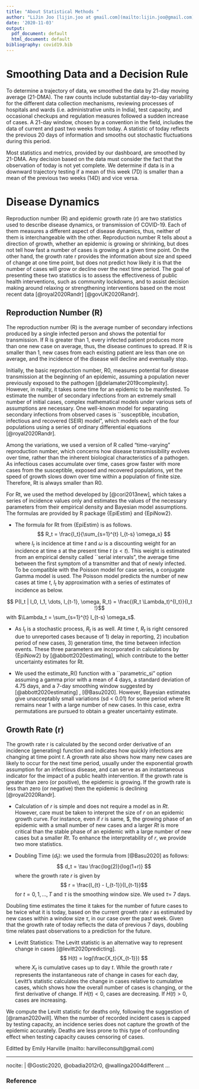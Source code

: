 ```yaml
---
title: "About Statistical Methods "
author: "LiJin Joo [lijin.joo at gmail.com](mailto:lijin.joo@gmail.com)"
date: '2020-11-03'
output:
  pdf_document: default
  html_document: default
bibliography: covid19.bib
---
```



# Smoothing Data and a Decision Rule

To determine a trajectory of data, we smoothed the data by 21-day moving average (21-DMA). The raw counts include substantial day-to-day variability for the different data collection mechanisms, reviewing processes of hospitals and wards (i.e. administrative units in India), test capacity, and occasional checkups and regulation measures followed a sudden increase of cases. A 21-day window, chosen by a convention in the field, includes the data of current and past two weeks from today. A statistic of today reflects the previous 20 days of information and smooths out stochastic fluctuations during this period.


Most statistics and metrics, provided by our dashboard, are smoothed by 21-DMA. Any decision based on the data must consider the fact that the observation of today is not yet complete. We determine if data is in a downward trajectory testing if a mean of this week (7D) is smaller than a mean of the previous two weeks (14D) and vice versa.


# Disease Dynamics

Reproduction number (R) and epidemic growth rate (r) are two statistics used to describe disease dynamics, or transmission of COVID-19. Each of them measures a different aspect of disease dynamics, thus, neither of them is interchangeable with the other. Reproduction number R tells about a direction of growth, whether an epidemic is growing or shrinking, but does not tell how fast a number of cases is growing at a given time point. On the other hand, the growth rate r provides the information about size and speed of change at one time point, but does not predict how likely it is that the number of cases will grow or decline over the next time period. The goal of presenting these two statistics is to assess the effectiveness of public health interventions, such as community lockdowns, and to assist decision making around relaxing or strengthening interventions based on the most recent data [@royal2020Randr] [@govUK2020Randr].

## Reproduction Number (R)
The reproduction number (R) is the average number of secondary infections produced by a single infected person and shows the potential for transmission. If R is greater than 1, every infected patient produces more than one new case on average, thus, the disease continues to spread. If R is smaller than 1, new cases from each existing patient are less than one on average, and the incidence of the disease will decline and eventually stop. 


Initially, the basic reproduction number, R0, measures potential for disease transmission at the beginning of an epidemic, assuming a population never previously exposed to the pathogen [@delamater2019complexity]. However, in reality, it takes some time for an epidemic to be manifested. To estimate the number of secondary infections from an extremely small number of initial cases, complex mathematical models under various sets of assumptions are necessary. One well-known model for separating secondary infections from observed cases is ``susceptible, incubation, infectious and recovered (SEIR) model”, which models each of the four populations using a series of ordinary differential equations [@royal2020Randr].


Among the variations, we used a version of R called “time-varying” reproduction number, which concerns how disease transmissibility evolves over time, rather than the inherent biological characteristics of a pathogen. As infectious cases accumulate over time, cases grow faster with more cases from the susceptible, exposed and recovered populations, yet the speed of growth slows down over time within a population of finite size. Therefore, Rt is always smaller than R0.


For Rt, we used the method developed by [@cori2013new], which takes a series of incidence values only and estimates the values of the necessary parameters from their empirical density and Bayesian model assumptions. The formulas are provided by R package {EpiEstim} and {EpiNow2}.

* The formula for Rt from {EpiEstim} is as follows.
$$  R_t = \frac{I_t}{\sum_{s=1}^{t} I_{t-s} \omega_s} $$ 
where $I_t$ is incidence at time $t$ and $\omega$ is a discounting weight for an incidence at time $s$ at the present time $t$ ($s < t$). This weight is estimated from an empirical density called ``serial intervals”, the average time between the first symptom of a transmitter and that of newly infected. To be compatible with the Poisson model for case series, a conjugate Gamma model is used. The Poisson model predicts the number of new cases at time $t$, $I_t$ by approximation with a series of estimates of incidence as below.

$$ P(I_t | I_0, I_1, \dots, I_{t-1}, \omega, R_t) = \frac{(R_t \Lambda_t)^{I_t}}{I_t !}$$
with  $\Lambda_t = \sum_{s=1}^{t} I_{t-s} \omega_s$.

* As $I_t$ is a stochastic process, $R_t$ is as well. At time $t$, $R_t$ is right censored due to unreported cases because of 1) delay in reporting, 2) incubation period of new cases, 3) generation time, the time between infection events. These three parameters are incorporated in calculations by {EpiNow2} by [@abbott2020estimating], which contribute to the better uncertainty estimates for Rt. 

* We used the estimate_R() function with a ``parametric_si” option assuming a gamma prior with a mean of 4 days, a standard deviation of 4.75 days, and a 7-day smoothing window suggested by [@abbott2020estimating] , [@Basu2020]. However, Bayesian estimates give unacceptably small variations (sd < 0.01) for some period where Rt remains near 1 with a large number of new cases. In this case, extra permutations are pursued to obtain a greater uncertainty estimate. 


## Growth Rate (r) 
The growth rate r is calculated by the second order derivative of an incidence (generating) function and indicates how quickly infections are changing at time point $t$. A growth rate also shows how many new cases are likely to occur for the next time period, usually under the exponential growth assumption for an infectious disease, and can serve as an instantaneous indicator for the impact of a public health intervention. If the growth rate is greater than zero (or positive), the epidemic is growing. If the growth rate is less than zero (or negative) then the epidemic is declining [@royal2020Randr]. 

* Calculation of $r$ is simple and does not require a model as in $Rt$. However, care must be taken to interpret the size of $r$ on an epidemic growth curve. For instance, even if $r$ is same, $, the growing phase of an epidemic with a small number of new cases and a larger $Rt$ is more critical than the stable phase of an epidemic with a large number of new cases but a smaller $Rt$. To enhance the interpretability of $r$, we provide two more statistics. 

* Doubling Time ($d_t$): we used the formula from [@Basu2020] as follows:
$$ d_t = \tau \frac{log(2)}{log(1+r)} $$ 
where the growth rate $r$ is given by 
$$ r = \frac{I_{t} - I_{t-1}}{I_{t-1}}$$
for $t = 0, 1, \dots, T$ and $\tau$ is the smoothing window size. We used $\tau =$ 7 days.  


Doubling time estimates the time it takes for the number of future cases to be twice what it is today, based on the current growth rate $r$ as estimated by new cases within a window size $\tau$, in our case over the past week. Given that the growth rate of today reflects the data of previous 7 days, doubling time relates past observations to a prediction for the future. 

* Levitt Statistics: The Levitt statistic is an alternative way to represent change in cases [@levitt2020predicting].
 $$ H(t) = log(\frac{X_t}{X_{t-1}}) $$
where $X_t$ is cumulative cases up to day $t$.  While the growth rate $r$ represents the instantaneous rate of change in cases for each day, Levitt’s statistic calculates the change in cases relative to cumulative cases, which shows how the overall number of cases is changing, or the first derivative of change. If $H(t) < 0$, cases are decreasing. If $H(t) > 0$, cases are increasing. 


We compute the Levitt statistic for deaths only, following the suggestion of [@raman2020will]. When the number of recorded incident cases is capped by testing capacity, an incidence series does not capture the growth of the epidemic accurately. Deaths are less prone to this type of confounding effect when testing capacity causes censoring of cases.   



Editted by Emily Harville (mailto: harvilleconsult@gmail.com)
  
---
nocite: |
  @Gostic2020, @obadia2012r0, @wallinga2004different
...

### Reference





